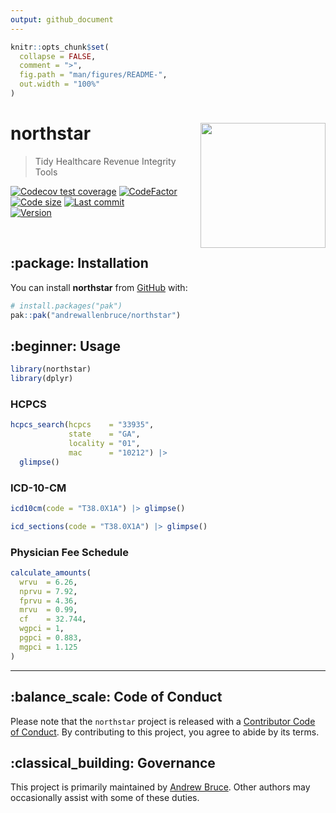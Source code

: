 ```yaml
---
output: github_document
---
```


<!-- README.md is generated from README.Rmd. Please edit that file -->

```r
knitr::opts_chunk$set(
  collapse = FALSE,
  comment = ">",
  fig.path = "man/figures/README-",
  out.width = "100%"
)
```

# northstar <img src="man/figures/logo.png" align="right" height="200" />

> Tidy Healthcare Revenue Integrity Tools

<!-- badges: start -->

[![Codecov test coverage](https://codecov.io/gh/andrewallenbruce/northstar/branch/master/graph/badge.svg)](https://app.codecov.io/gh/andrewallenbruce/northstar?branch=master)
[![CodeFactor](https://www.codefactor.io/repository/github/andrewallenbruce/northstar/badge)](https://www.codefactor.io/repository/github/andrewallenbruce/northstar) <br>
[![Code size](https://img.shields.io/github/languages/code-size/andrewallenbruce/northstar.svg)](https://github.com/andrewallenbruce/northstar)
[![Last commit](https://img.shields.io/github/last-commit/andrewallenbruce/northstar.svg)](https://github.com/andrewallenbruce/northstar/commits/master) <br>
[![Version](https://img.shields.io/badge/devel%20version-0.0.2-red.svg)](https://github.com/andrewallenbruce/northstar)

<!-- badges: end -->

<br>

## :package: Installation

You can install **northstar** from [GitHub](https://github.com/) with:

``` r
# install.packages("pak")
pak::pak("andrewallenbruce/northstar")
```

## :beginner: Usage

```r
library(northstar)
library(dplyr)
```


### HCPCS

```r
hcpcs_search(hcpcs    = "33935",
             state    = "GA",
             locality = "01",
             mac      = "10212") |>
  glimpse()
```

### ICD-10-CM

```r
icd10cm(code = "T38.0X1A") |> glimpse()
```

```r
icd_sections(code = "T38.0X1A") |> glimpse()
```



### Physician Fee Schedule

```r
calculate_amounts(
  wrvu  = 6.26,
  nprvu = 7.92,
  fprvu = 4.36,
  mrvu  = 0.99,
  cf    = 32.744,
  wgpci = 1,
  pgpci = 0.883,
  mgpci = 1.125
)
```


------------------------------------------------------------------------------

## :balance_scale: Code of Conduct

Please note that the `northstar` project is released with a [Contributor Code of Conduct](https://andrewallenbruce.github.io/northstar/CODE_OF_CONDUCT.html). By contributing to this project, you agree to abide by its terms.

## :classical_building: Governance

This project is primarily maintained by [Andrew Bruce](https://github.com/andrewallenbruce). Other authors may occasionally assist with some of these duties.
